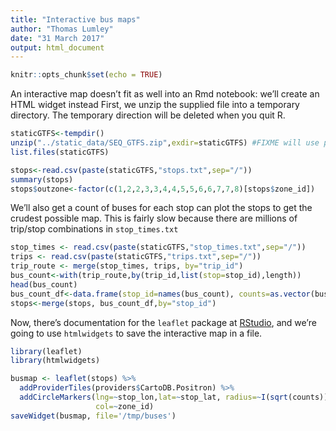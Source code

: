 ```yaml
---
title: "Interactive bus maps"
author: "Thomas Lumley"
date: "31 March 2017"
output: html_document
---
```


```r
knitr::opts_chunk$set(echo = TRUE)
```

An interactive map doesn't fit as well into an Rmd notebook: we'll create an HTML widget instead
First, we unzip the supplied file into a temporary directory. The temporary direction will be deleted when you quit R.
```r
staticGTFS<-tempdir()
unzip("../static_data/SEQ_GTFS.zip",exdir=staticGTFS) #FIXME will use package.file() eventually
list.files(staticGTFS)
```

```r
stops<-read.csv(paste(staticGTFS,"stops.txt",sep="/"))
summary(stops)
stops$outzone<-factor(c(1,2,2,3,3,4,4,5,5,6,6,7,7,8)[stops$zone_id])
```

We'll also get a count of buses for each stop can plot the stops to get the crudest possible map. This is fairly slow because there are millions of trip/stop combinations in `stop_times.txt`
```r
stop_times <- read.csv(paste(staticGTFS,"stop_times.txt",sep="/"))
trips <- read.csv(paste(staticGTFS,"trips.txt",sep="/"))
trip_route <- merge(stop_times, trips, by="trip_id")
bus_count<-with(trip_route,by(trip_id,list(stop=stop_id),length))
head(bus_count)
bus_count_df<-data.frame(stop_id=names(bus_count), counts=as.vector(bus_count))
stops<-merge(stops, bus_count_df,by="stop_id")
```

Now, there's documentation for the `leaflet` package at [RStudio](https://rstudio.github.io/leaflet/), and we're going to use `htmlwidgets` to save the interactive map in a file.

```r
library(leaflet)
library(htmlwidgets)

busmap <- leaflet(stops) %>%
  addProviderTiles(providers$CartoDB.Positron) %>%
  addCircleMarkers(lng=~stop_lon,lat=~stop_lat, radius=~I(sqrt(counts)),
                   col=~zone_id)
saveWidget(busmap, file='/tmp/buses')
```

